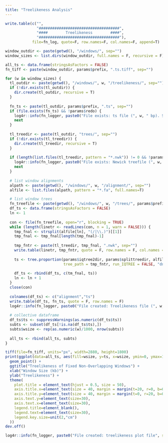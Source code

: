 ```yaml
---
title: "Treelikeness Analysis"
---
```


```r
write.table(c("",
              "####################################",
              "####        Treelikeness        ####",
              "####################################"),
            file=fn_log, quote=F, row.names=F, col.names=F, append=T)

window_outdir <- paste(getwd(), "/windows/", sep="")
window_sizes <- list.dirs(window_outdir, full.names = F, recursive = F)
```

```r
all_ts <- data.frame(stringsAsFactors = FALSE)
fn_tiff <- paste(window_outdir, params$prefix, ".ts.tiff", sep="")

for (w in window_sizes) {
  tl_outdir <- paste(getwd(), "/windows/", w, "/treelikeness/", sep="")
  if (!dir.exists(tl_outdir)) {
    dir.create(tl_outdir, recursive = T)
  }
  
  fn_ts <- paste(tl_outdir, params$prefix, ".ts", sep="")
  if (file.exists(fn_ts) && !params$redo) {
    log4r::info(fn_logger, paste0("File exists: ts file (", w, " bp). Skipped.", sep=""))
    next
  }
  
  tl_treedir <- paste(tl_outdir, "trees/", sep="")
  if (!dir.exists(tl_treedir)) {
    dir.create(tl_treedir, recursive = T)
  }
  
  if (length(list.files(tl_treedir, pattern = "*.nwk")) != 0 && !params$redo) {
    log4r::info(fn_logger, paste0("File exists: Newick treefile (", w, " bp). Skipped.", sep=""))
    next
  }
  
  # list window alignments
  alpath <- paste(getwd(), "/windows/", w, "/alignment/", sep="")
  alfile <- list.files(alpath, pattern = "*.fa", full.names=T)

  # list window trees
  fn_treefile <- paste(getwd(), "/windows/", w, "/trees/", params$prefix, ".treefile", sep="")
  df_ts <- data.frame(stringsAsFactors = FALSE)
  ln <- 1
  
  con <- file(fn_treefile, open="r", blocking = TRUE)
  while (length(linetr <- readLines(con, n = 1, warn = FALSE))) {
    tmp_fnal <- strsplit(alfile[ln], "(/|\\.)")[[1]]
    tmp_fnal <- tmp_fnal[length(tmp_fnal)-1]
    
    tmp_fntr <- paste(tl_treedir, tmp_fnal, ".nwk", sep="")
    write.table(linetr, tmp_fntr, quote = F, row.names = F, col.names = F)
    
    ts <- tree.proportion(params$iqtree2dir, params$splittreedir, alfile[ln], network_algorithm = "neighbournet", trimmed = TRUE,
                          tree_path = tmp_fntr, run_IQTREE = FALSE, "dna")
    
    df_ts <- rbind(df_ts, c(tm_fnal, ts))
    ln <- ln + 1
  }
  close(con)
  
  colnames(df_ts) <- c("alignment","ts")
  write.table(df_ts, fn_ts, quote = F, row.names = F)
  log4r::info(fn_logger, paste0("File created: Treelikeness file (", w, " bp).", sep=""))
  
  # collective dataframe 
  df_ts$ts <- suppressWarnings(as.numeric(df_ts$ts))
  subts <- subset(df_ts[!is.na(df_ts$ts),])
  subts$wsize <- rep(as.numeric(w)/1000, nrow(subts))
    
  all_ts <- rbind(all_ts, subts)
}

tiff(file=fn_tiff, units="px", width=2880, height=1800)
print(ggplot(data=all_ts, aes(fill=wsize, y=ts, x=wsize, ymin=0, ymax=1)) +
  geom_point() +
  ggtitle("Treelikeness of Fixed Non-Overlapping Windows") + 
  xlab("Window Size (kb)") +
  ylab("Treelikeness") +
  theme(
    plot.title = element_text(hjust = 0.5, size = 50),
    axis.title.x=element_text(size = 40, margin = margin(t=20, r=0, b=0, l=0)),
    axis.title.y=element_text(size = 40, margin = margin(t=0, r=20, b=0, l=0)),
    axis.text.y=element_text(size=30),
    axis.text.x=element_text(size=30),
    legend.title=element_blank(),
    legend.text=element_text(size=30),
    legend.key.size=unit(2,"cm")
  ))
dev.off()

log4r::info(fn_logger, paste0("File created: treelikeness plot file", sep=""))
```